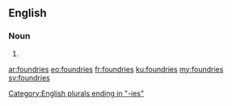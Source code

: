 ==English==

===Noun===
{{head|en|plural}}

# {{plural of|foundry|lang=en|nocat=1}}

[[Category:English plurals ending in "-ies"]]

[[ar:foundries]]
[[eo:foundries]]
[[fr:foundries]]
[[ku:foundries]]
[[my:foundries]]
[[sv:foundries]]